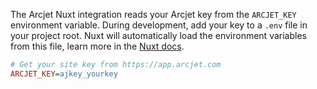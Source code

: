 The Arcjet Nuxt integration reads your Arcjet key from the `ARCJET_KEY`
environment variable. During development, add your key to a `.env` file in your
project root. Nuxt will automatically load the environment variables from this
file, learn more in the
[Nuxt docs](https://nuxt.com/docs/4.x/api/composables/use-runtime-config#environment-variables).

```ini title=".env"
# Get your site key from https://app.arcjet.com
ARCJET_KEY=ajkey_yourkey
```
